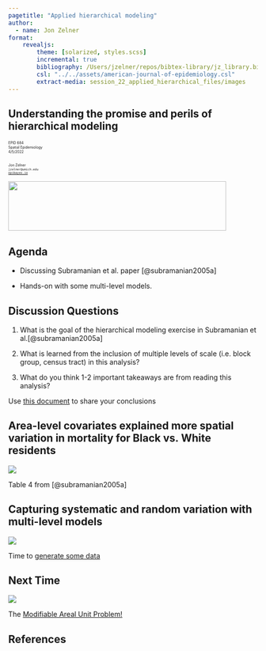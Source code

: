 ```yaml
---
pagetitle: "Applied hierarchical modeling"
author: 
  - name: Jon Zelner
format: 
    revealjs:
        theme: [solarized, styles.scss]
        incremental: true
        bibliography: /Users/jzelner/repos/bibtex-library/jz_library.bib
        csl: "../../assets/american-journal-of-epidemiology.csl"
        extract-media: session_22_applied_hierarchical_files/images
---
```


## Understanding the promise and perils of hierarchical modeling

<div class="paddeddiv">
  <p style="font-size:0.5em; text-align: left;">
      EPID 684  
      Spatial Epidemiology  
      4/5/2022  
      <br><br>
      Jon Zelner  
      `jzelner@umich.edu`  
      [`epibayes.io`](https://epibayes.io) 
    </p>
</div>

![](../images/epid_logo.png){.absolute bottom=0 right=50 width="440" height="100"}

## Agenda

- Discussing Subramanian et al. paper [@subramanian2005a]

- Hands-on with some multi-level models.

## Discussion Questions

1. What is the <span class="alert">goal</span> of the hierarchical modeling exercise in Subramanian et al.[@subramanian2005a]

2. What is learned from the inclusion of multiple levels of <span class="alert">scale</span> (i.e. block group, census tract) in this analysis?

3. What do you think 1-2 important <span class="alert">takeaways</span> are from reading this analysis?

Use [this document](https://docs.google.com/document/d/1y8GsRLdW13IhckMF_3K4PHdHPy-eY46bzemKiaJOO6Y/edit?usp=sharing) to share your conclusions


## Area-level covariates explained more spatial variation in <span class="alert">mortality</span> for Black vs. White residents {.imgslide}

![](../images/subramanian_table_4.png)

Table 4 from [@subramanian2005a]

## Capturing <span class="alert">systematic</span> and <span class="alert">random</span> variation with multi-level models {.imgslide}

![](../images/hierarchical_hands_on.png)

Time to [generate some data](https://sph-umich.shinyapps.io/hierarchical_models)

## Next Time {.imgslide}

![](../images/creature_from_the_black_lagoon_franchise_retrospective.jpg)

The [Modifiable Areal Unit Problem!](https://publish.obsidian.md/epibayes/Courses/EPID684/modules/Module+5/What+do+you+measure+when+you+measure+place+effects%3F+Confronting+the+modifiable+areal+unit+problem.html)



## References
